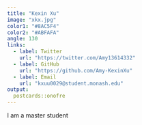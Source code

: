 ```yaml
---
title: "Kexin Xu"
image: "xkx.jpg"
color1: "#8AC5F4"
color2: "#ABFAFA"
angle: 130
links:
  - label: Twitter
    url: "https://twitter.com/Amy13614332"
  - label: GitHub
    url: "https://github.com/Amy-KexinXu"
  - label: Email
    url: "kxuu0029@student.monash.edu"
output:
  postcards::onofre
---
```

 
I am a master student 
